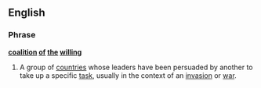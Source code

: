 {{wikipedia}}
==English==
===Phrase===
'''[[coalition]] [[of]] [[the]] [[willing]]'''
#{{politics}} A group of [[countries]] whose leaders have been persuaded by another to take up a specific [[task]], usually in the context of an [[invasion]] or [[war]].